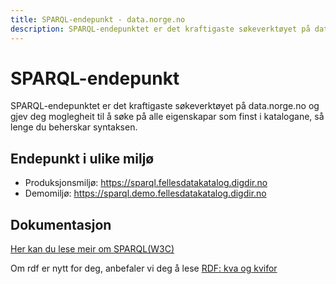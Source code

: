 ```yaml
---
title: SPARQL-endepunkt - data.norge.no
description: SPARQL-endepunktet er det kraftigaste søkeverktøyet på data.norge.no.
---
```


# SPARQL-endepunkt

<Ingress size='xs'>SPARQL-endepunktet er det kraftigaste søkeverktøyet på data.norge.no og gjev deg moglegheit til å søke på alle eigenskapar som finst i katalogane, så lenge du beherskar syntaksen.
</Ingress>

## Endepunkt i ulike miljø

* Produksjonsmiljø: https://sparql.fellesdatakatalog.digdir.no
* Demomiljø:  https://sparql.demo.fellesdatakatalog.digdir.no

## Dokumentasjon

[Her kan du lese meir om SPARQL(W3C)](https://www.w3.org/TR/sparql11-overview/) 

Om rdf er nytt for deg, anbefaler vi deg å lese [RDF: kva og kvifor](/docs/user-guide/sharing-data/rdf)